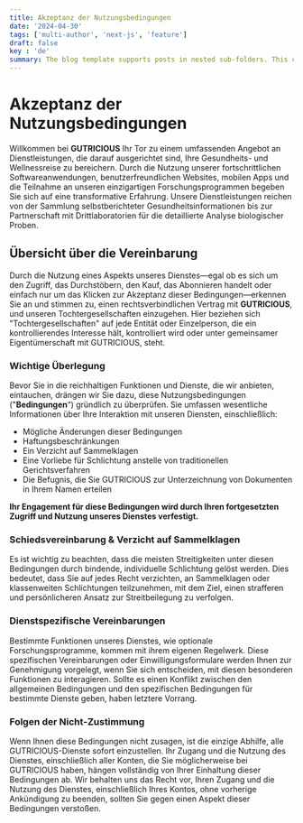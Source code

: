 ```yaml
---
title: Akzeptanz der Nutzungsbedingungen
date: '2024-04-30'
tags: ['multi-author', 'next-js', 'feature']
draft: false
key : 'de'
summary: The blog template supports posts in nested sub-folders. This can be used to group posts of similar content e.g. a multi-part course.
---
```


# Akzeptanz der Nutzungsbedingungen

Willkommen bei **GUTRICIOUS** Ihr Tor zu einem umfassenden Angebot an Dienstleistungen, die darauf ausgerichtet sind, Ihre Gesundheits- und Wellnessreise zu bereichern. Durch die Nutzung unserer fortschrittlichen Softwareanwendungen, benutzerfreundlichen Websites, mobilen Apps und die Teilnahme an unseren einzigartigen Forschungsprogrammen begeben Sie sich auf eine transformative Erfahrung. Unsere Dienstleistungen reichen von der Sammlung selbstberichteter Gesundheitsinformationen bis zur Partnerschaft mit Drittlaboratorien für die detaillierte Analyse biologischer Proben.

## Übersicht über die Vereinbarung

Durch die Nutzung eines Aspekts unseres Dienstes—egal ob es sich um den Zugriff, das Durchstöbern, den Kauf, das Abonnieren handelt oder einfach nur um das Klicken zur Akzeptanz dieser Bedingungen—erkennen Sie an und stimmen zu, einen rechtsverbindlichen Vertrag mit **GUTRICIOUS**, und unseren Tochtergesellschaften einzugehen. Hier beziehen sich "Tochtergesellschaften" auf jede Entität oder Einzelperson, die ein kontrollierendes Interesse hält, kontrolliert wird oder unter gemeinsamer Eigentümerschaft mit GUTRICIOUS,  steht.

### **Wichtige Überlegung**

Bevor Sie in die reichhaltigen Funktionen und Dienste, die wir anbieten, eintauchen, drängen wir Sie dazu, diese Nutzungsbedingungen ("**Bedingungen**“) gründlich zu überprüfen. Sie umfassen wesentliche Informationen über Ihre Interaktion mit unseren Diensten, einschließlich:

- Mögliche Änderungen dieser Bedingungen
- Haftungsbeschränkungen
- Ein Verzicht auf Sammelklagen
- Eine Vorliebe für Schlichtung anstelle von traditionellen Gerichtsverfahren
- Die Befugnis, die Sie GUTRICIOUS zur Unterzeichnung von Dokumenten in Ihrem Namen erteilen

**Ihr Engagement für diese Bedingungen wird durch Ihren fortgesetzten Zugriff und Nutzung unseres Dienstes verfestigt.**

### **Schiedsvereinbarung & Verzicht auf Sammelklagen**

Es ist wichtig zu beachten, dass die meisten Streitigkeiten unter diesen Bedingungen durch bindende, individuelle Schlichtung gelöst werden. Dies bedeutet, dass Sie auf jedes Recht verzichten, an Sammelklagen oder klassenweiten Schlichtungen teilzunehmen, mit dem Ziel, einen strafferen und persönlicheren Ansatz zur Streitbeilegung zu verfolgen.

### **Dienstspezifische Vereinbarungen**

Bestimmte Funktionen unseres Dienstes, wie optionale Forschungsprogramme, kommen mit ihrem eigenen Regelwerk. Diese spezifischen Vereinbarungen oder Einwilligungsformulare werden Ihnen zur Genehmigung vorgelegt, wenn Sie sich entscheiden, mit diesen besonderen Funktionen zu interagieren. Sollte es einen Konflikt zwischen den allgemeinen Bedingungen und den spezifischen Bedingungen für bestimmte Dienste geben, haben letztere Vorrang.

### **Folgen der Nicht-Zustimmung**

Wenn Ihnen diese Bedingungen nicht zusagen, ist die einzige Abhilfe, alle GUTRICIOUS-Dienste sofort einzustellen. Ihr Zugang und die Nutzung des Dienstes, einschließlich aller Konten, die Sie möglicherweise bei GUTRICIOUS haben, hängen vollständig von Ihrer Einhaltung dieser Bedingungen ab. Wir behalten uns das Recht vor, Ihren Zugang und die Nutzung des Dienstes, einschließlich Ihres Kontos, ohne vorherige Ankündigung zu beenden, sollten Sie gegen einen Aspekt dieser Bedingungen verstoßen.

